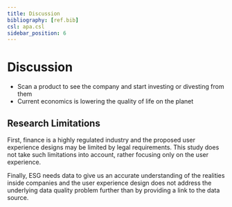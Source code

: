 ```yaml
---
title: Discussion
bibliography: [ref.bib]
csl: apa.csl
sidebar_position: 6
---
```


# Discussion

- Scan a product to see the company and start investing or divesting from them
- Current economics is lowering the quality of life on the planet

## Research Limitations
First, finance is a highly regulated industry and the proposed user experience designs may be limited by legal requirements. This study does not take such limitations into account, rather focusing only on the user experience.

Finally, ESG needs data to give us an accurate understanding of the realities inside companies and the user experience design does not address the underlying data quality problem further than by providing a link to the data source.


